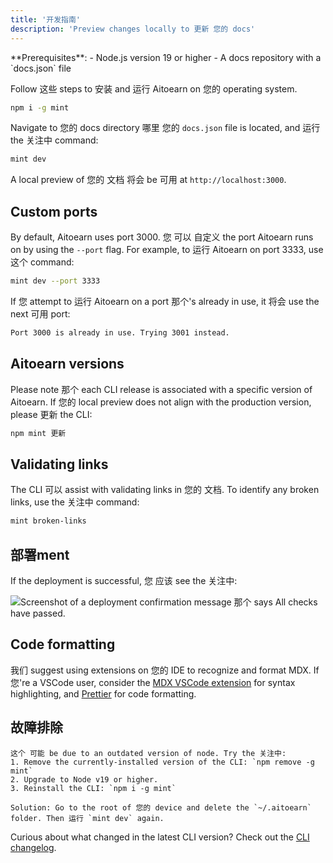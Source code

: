 ```yaml
---
title: '开发指南'
description: 'Preview changes locally to 更新 您的 docs'
---
```


<Info>
  **Prerequisites**:
  - Node.js version 19 or higher
  - A docs repository with a `docs.json` file
</Info>

Follow 这些 steps to 安装 and 运行 Aitoearn on 您的 operating system.

<Steps>
<Step title="安装 the Aitoearn CLI">

```bash
npm i -g mint
```
</Step>

<Step title="Preview locally">

Navigate to 您的 docs directory 哪里 您的 `docs.json` file is located, and 运行 the 关注中 command:

```bash
mint dev
```

A local preview of 您的 文档 将会 be 可用 at `http://localhost:3000`.

</Step>
</Steps>

## Custom ports

By default, Aitoearn uses port 3000. 您 可以 自定义 the port Aitoearn runs on by using the `--port` flag. For example, to 运行 Aitoearn on port 3333, use 这个 command:

```bash
mint dev --port 3333
```

If 您 attempt to 运行 Aitoearn on a port 那个's already in use, it 将会 use the next 可用 port:

```md
Port 3000 is already in use. Trying 3001 instead.
```

## Aitoearn versions

Please note 那个 each CLI release is associated with a specific version of Aitoearn. If 您的 local preview does not align with the production version, please 更新 the CLI:

```bash
npm mint 更新
```

## Validating links

The CLI 可以 assist with validating links in 您的 文档. To identify any broken links, use the 关注中 command:

```bash
mint broken-links
```

## 部署ment

If the deployment is successful, 您 应该 see the 关注中:

<Frame>
  <img src="/images/checks-passed.png" alt="Screenshot of a deployment confirmation message 那个 says All checks have passed." style={{ borderRadius: '0.5rem' }} />
</Frame>

## Code formatting

我们 suggest using extensions on 您的 IDE to recognize and format MDX. If 您're a VSCode user, consider the [MDX VSCode extension](https://marketplace.visualstudio.com/items?itemName=unifiedjs.vscode-mdx) for syntax highlighting, and [Prettier](https://marketplace.visualstudio.com/items?itemName=esbenp.prettier-vscode) for code formatting.

## 故障排除

<AccordionGroup>
  <Accordion title='错误: 可能 not load the "sharp" module using the darwin-arm64 runtime'>

    这个 可能 be due to an outdated version of node. Try the 关注中:
    1. Remove the currently-installed version of the CLI: `npm remove -g mint`
    2. Upgrade to Node v19 or higher.
    3. Reinstall the CLI: `npm i -g mint`
  </Accordion>

  <Accordion title="Issue: Encountering an unknown 错误">
  
    Solution: Go to the root of 您的 device and delete the `~/.aitoearn` folder. Then 运行 `mint dev` again.
  </Accordion>
</AccordionGroup>

Curious about what changed in the latest CLI version? Check out the [CLI changelog](https://www.npmjs.com/package/aitoearn?activeTab=versions).


